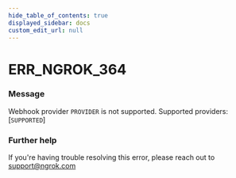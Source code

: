 ```yaml
---
hide_table_of_contents: true
displayed_sidebar: docs
custom_edit_url: null
---
```



# ERR_NGROK_364

### Message
Webhook provider `PROVIDER` is not supported. Supported providers: [`SUPPORTED`]

### Further help
If you're having trouble resolving this error, please reach out to [support@ngrok.com](mailto:support@ngrok.com?subject=Help%20with%20ERR_NGROK_364)


<ErrorDetails error='err_ngrok_364' />
